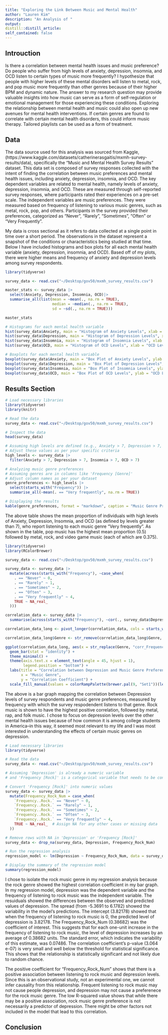 ```yaml
---
title: "Exploring the Link Between Music and Mental Health"
author: "Lauren Kim"
description: "An Analysis of " 
output:
distill::distill_article:
self_contained: false
---
```


## Introuction
Is there a correlation between mental health issues and music preference? Do people who suffer from high levels of anxiety, depression, insomnia, and OCD listen to certain types of music more frequently? I hypothesize that people with higher levels of these mental disorders will listen to metal, rock, and pop music more frequently than other genres because of their higher BPM and dynamic nature. The answer to my research question may provide valuable insights into how music can serve as a form of self-regulation or emotional management for those experiencing these conditions. Exploring the relationship between mental health and music could also open up new avenues for mental health interventions. If certain genres are found to correlate with certain mental health disorders, this could inform music therapy. Tailored playlists can be used as a form of treatment. 

## Data
The data source used for this analysis was sourced from Kaggle, (https://www.kaggle.com/datasets/catherinerasgaitis/mxmh-survey-results/data), specifically the "Music and Mental Health Survey Results" dataset. This data set is composed of survey responses collected with the intent of finding the correlation between music preferences and mental health issues, including anxiety, depression, insomnia, and OCD. The key dependent variables are related to mental health, namely levels of anxiety, depression, insomnia, and OCD. These are measured through self-reported survey responses, where participants rated their experiences on a pre-set scale. The independent variables are music preferences. They were measured based on frequency of listening to various music genres, such as metal, rock, pop, and others. Participants in the survey provided their preferences, categorized as "Never", "Rarely", "Sometimes", "Often" or "Very Frequently". 

My data is cross sectional as it refers to data collected at a single point in time over a short period. The observations in the dataset represent a snapshot of the conditions or characteristics being studied at that time. Below I have included histograms and box plots for all each mental health variable (anxiety, depression, insomnia, and OCD). Based off of my plots, there were higher means and frequency of anxiety and depression levels among survey respondents. 

```r
library(tidyverse)

survey_data <- read.csv("~/Desktop/gov50/mxmh_survey_results.csv")

master_stats <- survey_data |>
  select(Anxiety, Depression, Insomnia, OCD)|>
  summarise_all(list(mean = ~mean(., na.rm = TRUE), 
                     median = ~median(., na.rm = TRUE), 
                     sd = ~sd(., na.rm = TRUE)))

master_stats

# Histograms for each mental health variable
hist(survey_data$Anxiety, main = "Histogram of Anxiety Levels", xlab = "Anxiety Level")
hist(survey_data$Depression, main = "Histogram of Depression Levels", xlab = "Depression Level")
hist(survey_data$Insomnia, main = "Histogram of Insomnia Levels", xlab = "Insomnia Level")
hist(survey_data$OCD, main = "Histogram of OCD Levels", xlab = "OCD Level")

# Boxplots for each mental health variable
boxplot(survey_data$Anxiety, main = "Box Plot of Anxiety Levels", ylab = "Anxiety Level")
boxplot(survey_data$Depression, main = "Box Plot of Depression Levels", ylab = "Depression Level")
boxplot(survey_data$Insomnia, main = "Box Plot of Insomnia Levels", ylab = "Insomnia Level")
boxplot(survey_data$OCD, main = "Box Plot of OCD Levels", ylab = "OCD Level")
```

## Results Section
```r
# Load necessary libraries
library(tidyverse)
library(knitr)

# Read the data
survey_data <- read.csv("~/Desktop/gov50/mxmh_survey_results.csv")

# Inspect the data
head(survey_data)

# Assuming high levels are defined (e.g., Anxiety > 7, Depression > 7, etc.)
# Adjust these values as per your specific criteria
high_levels <- survey_data |>
  filter(Anxiety > 7, Depression > 7, Insomnia > 7, OCD > 7)

# Analyzing music genre preferences
# Assuming genres are in columns like 'Frequency [Genre]'
# Adjust column names as per your dataset
genre_preferences <- high_levels |>
  select(starts_with("Frequency")) |>
  summarise_all(~mean(. == "Very frequently", na.rm = TRUE))

# Displaying the results
kable(genre_preferences, format = "markdown", caption = "Music Genre Preferences among Individuals with High Levels of Anxiety, Depression, Insomnia, and OCD")
```
The above table shows the mean proportion of individuals with high levels of Anxiety, Depression, Insomnia, and OCD (as defined by levels greater than 7), who report listening to each music genre "Very frequently". As shown in the table, pop music has the highest mean proportion (0.5) followed by metal, rock, and video game music (each of which are 0.375). 

```r
library(tidyverse)
library(RColorBrewer)

survey_data <- read.csv("~/Desktop/gov50/mxmh_survey_results.csv")

survey_data <- survey_data |>
  mutate(across(starts_with("Frequency"), ~case_when(
    . == "Never" ~ 0,
    . == "Rarely" ~ 1,
    . == "Sometimes" ~ 2,
    . == "Often" ~ 3,
    . == "Very frequently" ~ 4,
    TRUE ~ NA_real_
  )))

correlation_data <- survey_data |>
  summarise(across(starts_with("Frequency"), ~cor(., survey_data$Depression, use = "complete.obs"), .names = "corr_{.col}"))

correlation_data_long <- pivot_longer(correlation_data, cols = starts_with("corr"), names_to = "Genre", values_to = "Correlation")

correlation_data_long$Genre <- str_remove(correlation_data_long$Genre, "corr_Frequency\\[")

ggplot(correlation_data_long, aes(x = str_replace(Genre, "corr_Frequency\\.", ""), y = Correlation)) +
  geom_bar(stat = "identity") +
  theme_minimal() +
  theme(axis.text.x = element_text(angle = 45, hjust = 1),
        legend.position = "bottom") +
  labs(title = "Correlation between Depression and Music Genre Preferences",
       x = "Music Genre",
       y = "Correlation Coefficient") +
  scale_fill_manual(values = colorRampPalette(brewer.pal(9, "Set1"))(length(unique(correlation_data_long$Genre))))
```
The above is a bar graph mapping the correlation between Depression levels of survey respondents and music genre preferences, measured by frequency with which the survey respodendent listens to that genre. Rock music is shown to have the highest positive correlation, followed by metal, rap, and folk music. I chose to focus on depression levels over the other mental health issues because of how common it is among college students in America--in this way, it seemed most relevant to my life and I was most interested in understanding the effects of certain music genres on depression.  
```r
# Load necessary libraries
library(tidyverse)

# Read the data
survey_data <- read.csv("~/Desktop/gov50/mxmh_survey_results.csv")

# Assuming 'Depression' is already a numeric variable
# and 'Frequency [Rock]' is a categorical variable that needs to be converted into a numeric scale

# Convert 'Frequency [Rock]' into numeric values
survey_data <- survey_data |>
  mutate(Frequency_Rock_Num = case_when(
    `Frequency..Rock.` == "Never" ~ 0,
    `Frequency..Rock.` == "Rarely" ~ 1,
    `Frequency..Rock.` == "Sometimes" ~ 2,
    `Frequency..Rock.` == "Often" ~ 3,
    `Frequency..Rock.` == "Very frequently" ~ 4,
    TRUE ~ NA_real_  # Assign NA for any other cases or missing data
  ))

# Remove rows with NA in 'Depression' or 'Frequency [Rock]'
survey_data <- drop_na(survey_data, Depression, Frequency_Rock_Num)

# Run the regression analysis
regression_model <- lm(Depression ~ Frequency_Rock_Num, data = survey_data)

# Display the summary of the regression model
summary(regression_model)

```
I chose to isolate the rock music genre in my regression analysis because the rock genre showed the highest correlation coefficient in my bar graph. In my regression model, depression was the dependent variable and the frequency of listening to rock music was the independent variable. The resuiduals showed the differences between the observed and predicted values of depression. The spread (from -5.3691 to 6.1782) showed the variability in the model's predictions. The intercept (3.82178) showed that when the frequency of listening to rock music is 0, the predicted level of depression is 3.82178. The Frequency_Rock_Num (0.38682) was the coefficient of interest. This suggests that for each one-unit increase in the frequency of listening to rock music, the level of depression increases by an average of 0.38682 units. The standard error, which indicates the variability of this estimate, was 0.07486. The correlation coefficient's p-value (3.064 e-07) is very small and well below the threshold for statistical significance. This shows that the relationship is statistically significant and not likely due to random chance. 

The positive coefficient for "Frequency_Rock_Num" shows that there is a positive association between listening to rock music and depression levels. Since this is an observational study, not an experimental one, we cannot infer causality from this relationship. Frequent listening to rock music may not cause people depression, and depression may not cause a preferenece for the rock music genre. The low R-squared value shows that while there may be a positive association, rock music genre preference is not necessarily a predictor of depression. There might be other factors not included in the model that lead to this correlation.

## Conclusion
